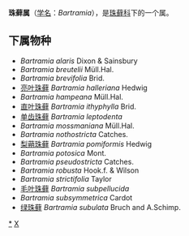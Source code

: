 {{Automatic Taxobox
| taxon = Bartramia
| authority = Hedw.
| image = Bartramia ithyphylla.jpeg
| image_caption = Bartramia ithyphylla
}}

'''珠藓属'''（[[学名|学名]]：''Bartramia''），是[[珠藓科|珠藓科]]下的一个属。

==下属物种==
* ''Bartramia alaris'' Dixon & Sainsbury
* ''Bartramia breutelii'' Müll.Hal.
* ''Bartramia brevifolia'' Brid.
* [[亮叶珠藓|亮叶珠藓]] ''Bartramia halleriana'' Hedwig
* ''Bartramia hampeana'' Müll.Hal.
* [[直叶珠藓|直叶珠藓]] ''Bartramia ithyphylla'' Brid.
* [[单齿珠藓|单齿珠藓]] ''Bartramia leptodenta''
* ''Bartramia mossmaniana'' Müll.Hal.
* ''Bartramia nothostricta'' Catches.
* [[梨蒴珠藓|梨蒴珠藓]] ''Bartramia pomiformis'' Hedwig
* ''Bartramia potosica'' Mont.
* ''Bartramia pseudostricta'' Catches.
* ''Bartramia robusta'' Hook.f. & Wilson
* ''Bartramia strictifolia'' Taylor
* [[毛叶珠藓|毛叶珠藓]] ''Bartramia subpellucida''
* ''Bartramia subsymmetrica'' Cardot
* [[绿珠藓|绿珠藓]] ''Bartramia subulata'' Bruch and A.Schimp.

{{taxonbar}}
[[Category:_珠藓属|*]]
[[Category:_珠藓科|X]]